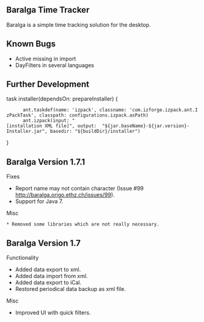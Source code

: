 == Baralga Time Tracker ==
Baralga is a simple time tracking solution for the desktop.

== Known Bugs ==
* Active missing in import
* DayFilters in several languages

== Further Development ==
task installer(dependsOn: prepareInstaller) {
       ant.taskdef(name: 'izpack', classname: 'com.izforge.izpack.ant.IzPackTask', classpath: configurations.izpack.asPath)
       ant.izpack(input: "[installation XML file]", output:  "${jar.baseName}-${jar.version}-Installer.jar", basedir: "${buildDir}/installer")
}

== Baralga Version 1.7.1 ==
Fixes 
* Report name may not contain character (Issue #99 http://baralga.origo.ethz.ch/issues/99).
* Support for Java 7.
 
Misc
 * Removed some libraries which are not really necessary.


== Baralga Version 1.7 ==
Functionality
* Added data export to xml.
* Added data import from xml.
* Added data export to iCal.
* Restored periodical data backup as xml file.

Misc
* Improved UI with quick filters.
